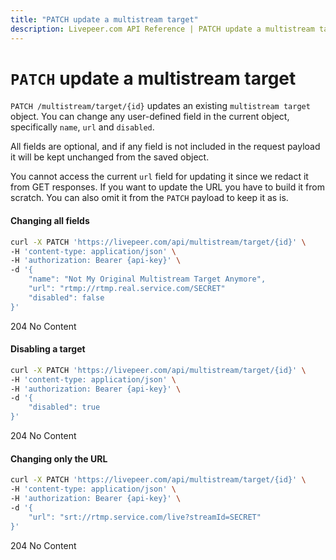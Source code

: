 ```yaml
---
title: "PATCH update a multistream target"
description: Livepeer.com API Reference | PATCH update a multistream target
---
```


# `PATCH` update a multistream target

`PATCH /multistream/target/{id}` updates an existing `multistream target`
object. You can change any user-defined field in the current object,
specifically `name`, `url` and `disabled`.

All fields are optional, and if any field is not included in the request payload
it will be kept unchanged from the saved object.

You cannot access the current `url` field for updating it since we redact it
from GET responses. If you want to update the URL you have to build it from
scratch. You can also omit it from the `PATCH` payload to keep it as is.

#### Changing all fields

```bash
curl -X PATCH 'https://livepeer.com/api/multistream/target/{id}' \
-H 'content-type: application/json' \
-H 'authorization: Bearer {api-key}' \
-d '{
    "name": "Not My Original Multistream Target Anymore",
    "url": "rtmp://rtmp.real.service.com/SECRET"
    "disabled": false
}'
```

204 No Content

#### Disabling a target

```bash
curl -X PATCH 'https://livepeer.com/api/multistream/target/{id}' \
-H 'content-type: application/json' \
-H 'authorization: Bearer {api-key}' \
-d '{
    "disabled": true
}'
```

204 No Content

#### Changing only the URL

```bash
curl -X PATCH 'https://livepeer.com/api/multistream/target/{id}' \
-H 'content-type: application/json' \
-H 'authorization: Bearer {api-key}' \
-d '{
    "url": "srt://rtmp.service.com/live?streamId=SECRET"
}'
```

204 No Content
